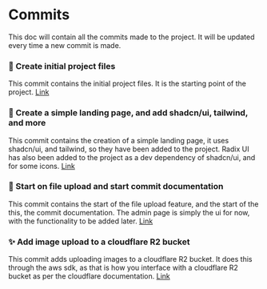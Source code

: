 # Commits

This doc will contain all the commits made to the project. It will be updated every time a new commit is made.

### 🎉 Create initial project files
This commit contains the initial project files. It is the starting point of the project.
[Link](https://github.com/theomiddleton/portfolio-project/commit/c915347fbbf0e3e7e10a26a0903a5b9ce899c053)

### 🚧 Create a simple landing page, and add shadcn/ui, tailwind, and more
This commit contains the creation of a simple landing page, it uses shadcn/ui, and tailwind, so they have been added to the project. Radix UI has also been added to the project as a dev dependency of shadcn/ui, and for some icons.
[Link](https://github.com/theomiddleton/portfolio-project/commit/8b6e7ddec8a36b5f4a4ae7f525e519b121ef90f4)

### 🚧 Start on file upload and start commit documentation
This commit contains the start of the file upload feature, and the start of the this, the commit documentation. The admin page is simply the ui for now, with the functionality to be added later.
[Link](https://github.com/theomiddleton/portfolio-project/commit/d9eb6947b0de1ab61156455bd2a9722c6f206961)

### ✨ Add image upload to a cloudflare R2 bucket
This commit adds uploading images to a cloudflare R2 bucket. It does this through the aws sdk, as that is how you interface with a cloudflare R2 bucket as per the cloudflare documentation.
[Link](https://github.com/theomiddleton/portfolio-project/commit/92321d991622563c74aab7cc66200915e55f0bd7)